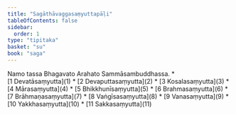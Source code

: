 ```yaml
---
title: "Sagāthāvaggasaṃyuttapāḷi"
tableOfContents: false
sidebar:
  order: 1
type: "tipitaka"
basket: "su"
book: "saga"
---
```


<Paragraph number="1" type="center" book="saga">
Namo tassa Bhagavato Arahato Sammāsambuddhassa.

</Paragraph>

<TableOfContents book="saga">
* [1 Devatāsaṃyutta](1)
* [2 Devaputtasaṃyutta](2)
* [3 Kosalasaṃyutta](3)
* [4 Mārasaṃyutta](4)
* [5 Bhikkhunīsaṃyutta](5)
* [6 Brahmasaṃyutta](6)
* [7 Brāhmaṇasaṃyutta](7)
* [8 Vaṅgīsasaṃyutta](8)
* [9 Vanasaṃyutta](9)
* [10 Yakkhasaṃyutta](10)
* [11 Sakkasaṃyutta](11)
</TableOfContents>
